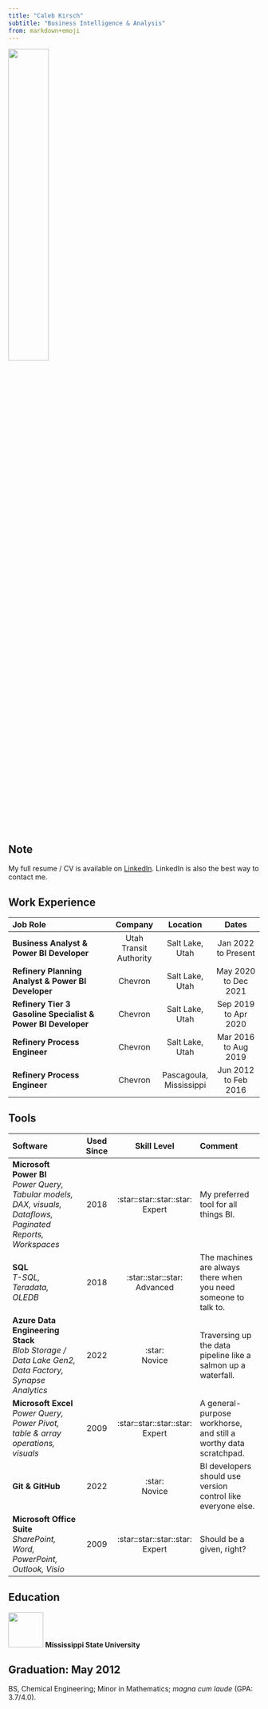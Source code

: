 ```yaml
---
title: "Caleb Kirsch"
subtitle: "Business Intelligence & Analysis"
from: markdown+emoji
---
```


![](assets/headshot.jpg){width="40%"}

:::{.callout-note}
## Note
My full resume / CV is available on [LinkedIn](https://www.linkedin.com/in/calebkirsch). LinkedIn is also the best way to contact me.
:::

## Work Experience

|Job Role|Company|Location|Dates|
|:------------|:----:|:----:|:----:|
|**Business Analyst & Power BI Developer**|Utah Transit Authority|Salt Lake,<br/>Utah|Jan 2022<br/>to Present|
|**Refinery Planning Analyst & Power BI Developer**|Chevron|Salt Lake,<br/>Utah|May 2020<br/>to Dec 2021|
|**Refinery Tier 3 Gasoline Specialist & Power BI Developer**|Chevron|Salt Lake,<br/>Utah|Sep 2019<br/>to Apr 2020|
|**Refinery Process Engineer**|Chevron|Salt Lake,<br/>Utah|Mar 2016<br/>to Aug 2019|
|**Refinery Process Engineer**|Chevron|Pascagoula,<br/> Mississippi|Jun 2012<br/>to Feb 2016|


## Tools
|Software|Used Since|Skill Level|Comment|
|:-----------|:---:|:---:|:---------|
|**Microsoft Power BI**<br/>*Power Query, Tabular models, DAX, visuals, Dataflows, Paginated Reports, Workspaces*|2018|:star::star::star::star:<br/>Expert|My preferred tool for all things BI.|
|**SQL**<br/>*T-SQL, Teradata, OLEDB*|2018|:star::star::star:<br/>Advanced|The machines are always there when you need someone to talk to.|
|**Azure Data Engineering Stack**<br/>*Blob Storage / Data Lake Gen2, Data Factory, Synapse Analytics*|2022|:star:<br/>Novice|Traversing up the data pipeline like a salmon up a waterfall.|
|**Microsoft Excel**<br/>*Power Query, Power Pivot, table & array operations, visuals*|2009|:star::star::star::star:<br/>Expert|A general-purpose workhorse, and still a worthy data scratchpad.|
|**Git & GitHub**|2022|:star:<br/>Novice|BI developers should use version control like everyone else.|
|**Microsoft Office Suite**<br/>*SharePoint, Word, PowerPoint, Outlook, Visio*|2009|:star::star::star::star:<br/>Expert|Should be a given, right?|

## Education

![](assets/Mississippi State logo.png){width=70px} **Mississippi State University**

:::{.callout-note}
## Graduation: May 2012
BS, Chemical Engineering; Minor in Mathematics; *magna cum laude* (GPA: 3.7/4.0).
:::

